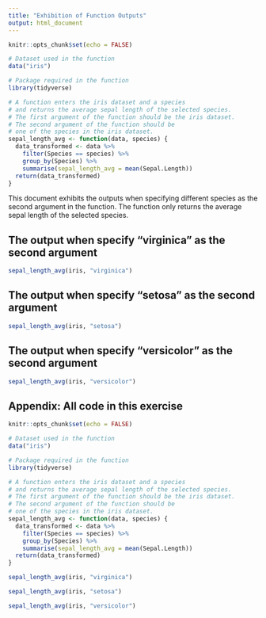 ```yaml
---
title: "Exhibition of Function Outputs"
output: html_document
---
```


```r
knitr::opts_chunk$set(echo = FALSE)
```

```r

# Dataset used in the function
data("iris")

# Package required in the function
library(tidyverse)

# A function enters the iris dataset and a species
# and returns the average sepal length of the selected species.
# The first argument of the function should be the iris dataset.
# The second argument of the function should be 
# one of the species in the iris dataset.
sepal_length_avg <- function(data, species) {
  data_transformed <- data %>%
    filter(Species == species) %>%
    group_by(Species) %>%
    summarise(sepal_length_avg = mean(Sepal.Length))
  return(data_transformed)
}

```

This document exhibits the outputs when specifying different species as the second argument in the function. The function only returns the average sepal length of the selected species.

## The output when specify "virginica" as the second argument
```r
sepal_length_avg(iris, "virginica")

```

## The output when specify "setosa" as the second argument
```r
sepal_length_avg(iris, "setosa")

```

## The output when specify "versicolor" as the second argument
```r
sepal_length_avg(iris, "versicolor")

```


## Appendix: All code in this exercise
```r
knitr::opts_chunk$set(echo = FALSE)

# Dataset used in the function
data("iris")

# Package required in the function
library(tidyverse)

# A function enters the iris dataset and a species
# and returns the average sepal length of the selected species.
# The first argument of the function should be the iris dataset.
# The second argument of the function should be 
# one of the species in the iris dataset.
sepal_length_avg <- function(data, species) {
  data_transformed <- data %>%
    filter(Species == species) %>%
    group_by(Species) %>%
    summarise(sepal_length_avg = mean(Sepal.Length))
  return(data_transformed)
}

sepal_length_avg(iris, "virginica")

sepal_length_avg(iris, "setosa")

sepal_length_avg(iris, "versicolor")
```
